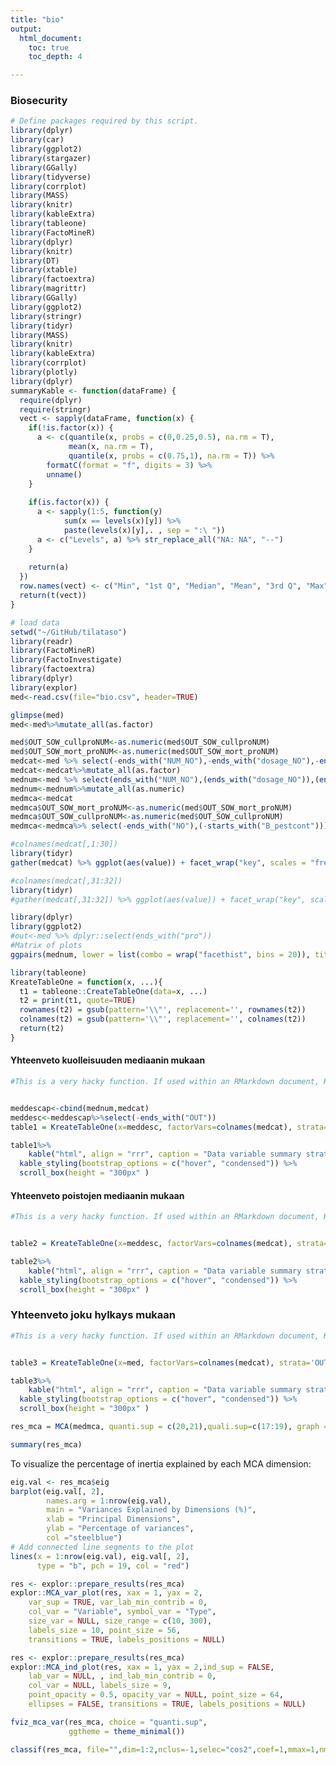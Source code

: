 ```yaml
---
title: "bio"
output:
  html_document:
    toc: true
    toc_depth: 4

---
```

### Biosecurity

```r

# Define packages required by this script.
library(dplyr)
library(car)
library(ggplot2)
library(stargazer)
library(GGally)
library(tidyverse)
library(corrplot)
library(MASS)
library(knitr)
library(kableExtra)
library(tableone)
library(FactoMineR)
library(dplyr)
library(knitr)
library(DT)
library(xtable)
library(factoextra)
library(magrittr)
library(GGally)
library(ggplot2)
library(stringr)
library(tidyr)
library(MASS)
library(knitr)
library(kableExtra)
library(corrplot)
library(plotly)
library(dplyr)
summaryKable <- function(dataFrame) {
  require(dplyr)
  require(stringr)
  vect <- sapply(dataFrame, function(x) {
    if(!is.factor(x)) { 
      a <- c(quantile(x, probs = c(0,0.25,0.5), na.rm = T), 
             mean(x, na.rm = T),
             quantile(x, probs = c(0.75,1), na.rm = T)) %>% 
        formatC(format = "f", digits = 3) %>% 
        unname() 
    }
    
    if(is.factor(x)) {
      a <- sapply(1:5, function(y) 
            sum(x == levels(x)[y]) %>% 
            paste(levels(x)[y],. , sep = ":\ ")) 
      a <- c("Levels", a) %>% str_replace_all("NA: NA", "--")
    }
    
    return(a)
  })
  row.names(vect) <- c("Min", "1st Q", "Median", "Mean", "3rd Q", "Max")
  return(t(vect))
}
```

```r
# load data
setwd("~/GitHub/tilataso")
library(readr)
library(FactoMineR)
library(FactoInvestigate)
library(factoextra)
library(dplyr)
library(explor)
med<-read.csv(file="bio.csv", header=TRUE)
```

```r
glimpse(med)
med<-med%>%mutate_all(as.factor)

med$OUT_SOW_cullproNUM<-as.numeric(med$OUT_SOW_cullproNUM)
med$OUT_SOW_mort_proNUM<-as.numeric(med$OUT_SOW_mort_proNUM)
medcat<-med %>% select(-ends_with("NUM_NO"),-ends_with("dosage_NO"),-ends_with("NUM"))
medcat<-medcat%>%mutate_all(as.factor)
mednum<-med %>% select(ends_with("NUM_NO"),(ends_with("dosage_NO")),(ends_with("NUM")))
mednum<-mednum%>%mutate_all(as.numeric)
medmca<-medcat
medmca$OUT_SOW_mort_proNUM<-as.numeric(med$OUT_SOW_mort_proNUM)
medmca$OUT_SOW_cullproNUM<-as.numeric(med$OUT_SOW_cullproNUM)
medmca<-medmca%>% select(-ends_with("NO"),(-starts_with("B_pestcont")))


```


```r
#colnames(medcat[,1:30])
library(tidyr)
gather(medcat) %>% ggplot(aes(value)) + facet_wrap("key", scales = "free") + geom_bar(fill="pink") + theme(axis.text.x = element_text(angle = 45, hjust = 1, size = 8))+   scale_fill_manual("key")
```

```r
#colnames(medcat[,31:32])
library(tidyr)
#gather(medcat[,31:32]) %>% ggplot(aes(value)) + facet_wrap("key", scales = "free") + geom_bar(fill="purple") + theme(axis.text.x = element_text(angle = 45, hjust = 1, size = 8))+   scale_fill_manual("key")
```

```r
library(dplyr)
library(ggplot2)
#out<-med %>% dplyr::select(ends_with("pro"))
#Matrix of plots
ggpairs(mednum, lower = list(combo = wrap("facethist", bins = 20)), title="Graphical overview of the numeric variables")
```


```r

library(tableone)
KreateTableOne = function(x, ...){
  t1 = tableone::CreateTableOne(data=x, ...)
  t2 = print(t1, quote=TRUE)
  rownames(t2) = gsub(pattern='\\"', replacement='', rownames(t2))
  colnames(t2) = gsub(pattern='\\"', replacement='', colnames(t2))
  return(t2)
}


```



#### Yhteenveto kuolleisuuden mediaanin mukaan

```r
#This is a very hacky function. If used within an RMarkdown document, KreateTableOne should be #called in a code chunk with \code{results='hide'} to hide the plain test results printed from #\code{tableone::CreateTableOne}. The resulting data frame should be saved as an object and used #in a second code chunk for formatted printing. Suggestions for improvement are welcomed.


meddescap<-cbind(mednum,medcat)
meddesc<-meddescap%>%select(-ends_with("OUT"))
table1 = KreateTableOne(x=meddesc, factorVars=colnames(medcat), strata='OUT_SOW_mort_dic')
```

```r

table1%>%
    kable("html", align = "rrr", caption = "Data variable summary strat by Sow mortality") %>%
  kable_styling(bootstrap_options = c("hover", "condensed")) %>% 
  scroll_box(height = "300px" )

```




#### Yhteenveto poistojen mediaanin mukaan

```r
#This is a very hacky function. If used within an RMarkdown document, KreateTableOne should be #called in a code chunk with \code{results='hide'} to hide the plain test results printed from #\code{tableone::CreateTableOne}. The resulting data frame should be saved as an object and used #in a second code chunk for formatted printing. Suggestions for improvement are welcomed.


table2 = KreateTableOne(x=meddesc, factorVars=colnames(medcat), strata='OUT_SOW_cull_dic')

```

```r

table2%>%
    kable("html", align = "rrr", caption = "Data variable summary strat by Sow cull") %>%
  kable_styling(bootstrap_options = c("hover", "condensed")) %>% 
  scroll_box(height = "300px" )

```


### Yhteenveto joku hylkays mukaan

```r
#This is a very hacky function. If used within an RMarkdown document, KreateTableOne should be #called in a code chunk with \code{results='hide'} to hide the plain test results printed from #\code{tableone::CreateTableOne}. The resulting data frame should be saved as an object and used #in a second code chunk for formatted printing. Suggestions for improvement are welcomed.


table3 = KreateTableOne(x=med, factorVars=colnames(medcat), strata='OUT_JOKUHYLK_01')
```

```r

table3%>%
    kable("html", align = "rrr", caption = "Data variable summary strat by JOKUHYLK") %>%
  kable_styling(bootstrap_options = c("hover", "condensed")) %>% 
  scroll_box(height = "300px" )

```


```r

res_mca = MCA(medmca, quanti.sup = c(20,21),quali.sup=c(17:19), graph = FALSE)

```

```r

summary(res_mca)
```

To visualize the percentage of inertia explained by each MCA dimension:
```r
eig.val <- res_mca$eig
barplot(eig.val[, 2], 
        names.arg = 1:nrow(eig.val), 
        main = "Variances Explained by Dimensions (%)",
        xlab = "Principal Dimensions",
        ylab = "Percentage of variances",
        col ="steelblue")
# Add connected line segments to the plot
lines(x = 1:nrow(eig.val), eig.val[, 2], 
      type = "b", pch = 19, col = "red")
```


```r
res <- explor::prepare_results(res_mca)
explor::MCA_var_plot(res, xax = 1, yax = 2,
    var_sup = TRUE, var_lab_min_contrib = 0,
    col_var = "Variable", symbol_var = "Type",
    size_var = NULL, size_range = c(10, 300),
    labels_size = 10, point_size = 56,
    transitions = TRUE, labels_positions = NULL)
```

```r
res <- explor::prepare_results(res_mca)
explor::MCA_ind_plot(res, xax = 1, yax = 2,ind_sup = FALSE,
    lab_var = NULL, , ind_lab_min_contrib = 0,
    col_var = NULL, labels_size = 9,
    point_opacity = 0.5, opacity_var = NULL, point_size = 64,
    ellipses = FALSE, transitions = TRUE, labels_positions = NULL)
```


```r
fviz_mca_var(res_mca, choice = "quanti.sup",
             ggtheme = theme_minimal())
```


```r
classif(res_mca, file="",dim=1:2,nclus=-1,selec="cos2",coef=1,mmax=1,nmax=10,graph=TRUE)
```
